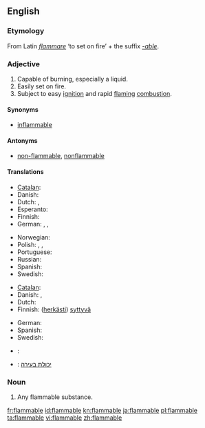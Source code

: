 ==English==

===Etymology===
From Latin ''[[flammare]]'' ‘to set on fire’ + the suffix ''[[-able]]''.

===Adjective===
{{en-adj}}

# Capable of burning, especially a liquid.
# Easily set on fire.
# Subject to easy [[ignition]] and rapid [[flaming]] [[combustion]].

====Synonyms====
* [[inflammable]]

====Antonyms====
* [[non-flammable]], [[nonflammable]]

====Translations====
{{trans-top|capable of burning}}
* [[Catalan]]: {{t|ca|inflamable}}
* Danish: {{t|da|brændbar}}
* Dutch: {{t|nl|ontvlambaar}}, {{t-|nl|brandbaar}}
* Esperanto: {{t-|eo|brulema|xs=Esperanto}}
* Finnish: {{t-|fi|palava}}
* German: {{t+|de|brennbar}}, {{t+|de|entzündbar}}, {{t-|de|entflammbar}}
{{trans-mid}}
* Norwegian: {{t-|no|brennbar}}
* Polish: {{t|pl|łatwopalny|m}},  {{t|pl|łatwopalna|f}},  {{t|pl|łatwopalne|n}}
* Portuguese: {{t+|pt|inflamável|m|f}}
* Russian: {{t+|ru|огнеопасный}}
* Spanish: {{t|es|inflamable}}
* Swedish: {{t|sv|brännbar}}
{{trans-bottom}}

{{trans-top|volatile}}
* [[Catalan]]: {{t|ca|inflamable}}
* Danish: {{t|da|brandfarlig}}, {{t|da|letantændelig}}
* Dutch: {{t|nl|licht ontvlambaar}}
* Finnish: ([[herkkä|herkästi]]) [[syttyvä]]
{{trans-mid}}
* German: {{t+|de|feuergefährlich}}
* Spanish: {{t|es|inflamable}}
* Swedish: {{t|sv|lättantändlig}}
{{trans-bottom}}

{{checktrans-top}}

* {{ttbc|French}}: {{t+|fr|inflammable}}
{{trans-mid}}
* {{ttbc|Hebrew}}: [[יכולת בעירה]]
{{trans-bottom}}

===Noun===
{{en-noun}}

# Any flammable substance.

[[fr:flammable]]
[[id:flammable]]
[[kn:flammable]]
[[ja:flammable]]
[[pl:flammable]]
[[ta:flammable]]
[[vi:flammable]]
[[zh:flammable]]